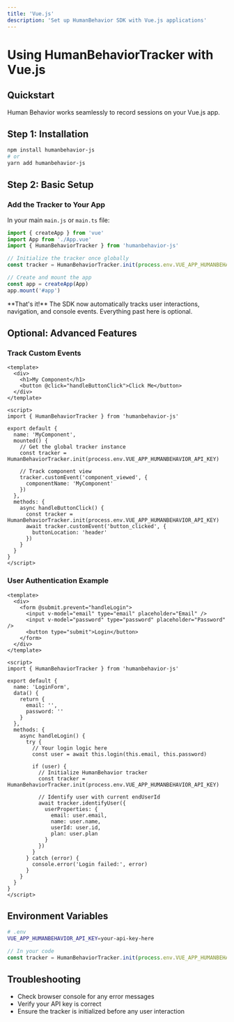 ```yaml
---
title: 'Vue.js'
description: 'Set up HumanBehavior SDK with Vue.js applications'
---
```


# Using HumanBehaviorTracker with Vue.js

## Quickstart

Human Behavior works seamlessly to record sessions on your Vue.js app.

## Step 1: Installation

```bash
npm install humanbehavior-js
# or
yarn add humanbehavior-js
```

## Step 2: Basic Setup

### Add the Tracker to Your App

In your main `main.js` or `main.ts` file:

```javascript
import { createApp } from 'vue'
import App from './App.vue'
import { HumanBehaviorTracker } from 'humanbehavior-js'

// Initialize the tracker once globally
const tracker = HumanBehaviorTracker.init(process.env.VUE_APP_HUMANBEHAVIOR_API_KEY)

// Create and mount the app
const app = createApp(App)
app.mount('#app')
```

<Note>
  **That's it!** The SDK now automatically tracks user interactions, navigation, and console events. Everything past here is optional.
</Note>

## Optional: Advanced Features

### Track Custom Events

```vue
<template>
  <div>
    <h1>My Component</h1>
    <button @click="handleButtonClick">Click Me</button>
  </div>
</template>

<script>
import { HumanBehaviorTracker } from 'humanbehavior-js'

export default {
  name: 'MyComponent',
  mounted() {
    // Get the global tracker instance
    const tracker = HumanBehaviorTracker.init(process.env.VUE_APP_HUMANBEHAVIOR_API_KEY)
    
    // Track component view
    tracker.customEvent('component_viewed', {
      componentName: 'MyComponent'
    })
  },
  methods: {
    async handleButtonClick() {
      const tracker = HumanBehaviorTracker.init(process.env.VUE_APP_HUMANBEHAVIOR_API_KEY)
      await tracker.customEvent('button_clicked', {
        buttonLocation: 'header'
      })
    }
  }
}
</script>
```

### User Authentication Example

```vue
<template>
  <div>
    <form @submit.prevent="handleLogin">
      <input v-model="email" type="email" placeholder="Email" />
      <input v-model="password" type="password" placeholder="Password" />
      <button type="submit">Login</button>
    </form>
  </div>
</template>

<script>
import { HumanBehaviorTracker } from 'humanbehavior-js'

export default {
  name: 'LoginForm',
  data() {
    return {
      email: '',
      password: ''
    }
  },
  methods: {
    async handleLogin() {
      try {
        // Your login logic here
        const user = await this.login(this.email, this.password)
        
        if (user) {
          // Initialize HumanBehavior tracker
          const tracker = HumanBehaviorTracker.init(process.env.VUE_APP_HUMANBEHAVIOR_API_KEY)
          
          // Identify user with current endUserId
          await tracker.identifyUser({
            userProperties: {
              email: user.email,
              name: user.name,
              userId: user.id,
              plan: user.plan
            }
          })
        }
      } catch (error) {
        console.error('Login failed:', error)
      }
    }
  }
}
</script>
```

## Environment Variables

```bash
# .env
VUE_APP_HUMANBEHAVIOR_API_KEY=your-api-key-here
```

```javascript
// In your code
const tracker = HumanBehaviorTracker.init(process.env.VUE_APP_HUMANBEHAVIOR_API_KEY)
```

## Troubleshooting

- Check browser console for any error messages
- Verify your API key is correct
- Ensure the tracker is initialized before any user interaction 